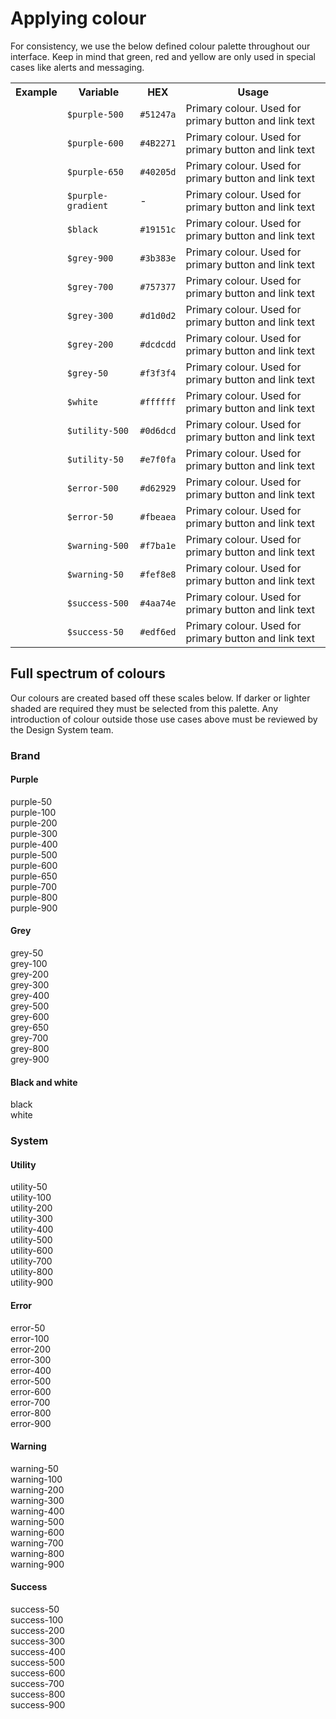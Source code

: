 
<Meta title="Core/Colour/Applying colour" />

# Applying colour

For consistency, we use the below defined colour palette throughout our interface. Keep in mind that green, red and yellow are only used in special cases like alerts and messaging.

<table className="uqds-table uqds-table--card uqds-table--colour">
  <tbody className="uqds-table__body">
    <tr className="uqds-table__mobile-heading">
      <th className="uqds-table__heading">Example</th>
      <th className="uqds-table__heading">Variable</th>
      <th className="uqds-table__heading">HEX</th>
      <th className="uqds-table__heading">Usage</th>
    </tr>
    <tr className="uqds-table__row">
      <td className="uqds-table__item">
        <div className="uqds-colour__palette uqds-colour--purple-500"></div>
      </td>
      <td className="uqds-table__item" data-title="Variable:">
        <code>$purple-500</code>
      </td>
      <td className="uqds-table__item" data-title="HEX:">
        <code>#51247a</code>
      </td>
      <td className="uqds-table__item" data-title="Usage:">
        Primary colour. Used for primary button and link text
      </td>
    </tr>
    <tr className="uqds-table__row">
      <td className="uqds-table__item">
        <div className="uqds-colour__palette uqds-colour--purple-600"></div>
      </td>
      <td className="uqds-table__item" data-title="Variable:">
        <code>$purple-600</code>
      </td>
      <td className="uqds-table__item" data-title="HEX:">
        <code>#4B2271</code>
      </td>
      <td className="uqds-table__item" data-title="Usage:">
        Primary colour. Used for primary button and link text
      </td>
    </tr>
    <tr className="uqds-table__row">
      <td className="uqds-table__item">
        <div className="uqds-colour__palette uqds-colour--purple-650"></div>
      </td>
      <td className="uqds-table__item" data-title="Variable:">
        <code>$purple-650</code>
      </td>
      <td className="uqds-table__item" data-title="HEX:">
        <code>#40205d</code>
      </td>
      <td className="uqds-table__item" data-title="Usage:">
        Primary colour. Used for primary button and link text
      </td>
    </tr>
    <tr className="uqds-table__row">
      <td className="uqds-table__item">
        <div className="uqds-colour__palette uqds-purple-gradient"></div>
      </td>
      <td className="uqds-table__item" data-title="Variable:">
        <code>$purple-gradient</code>
      </td>
      <td className="uqds-table__item" data-title="HEX:">
        -
      </td>
      <td className="uqds-table__item" data-title="Usage:">
        Primary colour. Used for primary button and link text
      </td>
    </tr>
    <tr className="uqds-table__row">
      <td className="uqds-table__item">
        <div className="uqds-colour__palette uqds-colour--black"></div>
      </td>
      <td className="uqds-table__item" data-title="Variable:">
        <code>$black</code>
      </td>
      <td className="uqds-table__item" data-title="HEX:">
        <code>#19151c</code>
      </td>
      <td className="uqds-table__item" data-title="Usage:">
        Primary colour. Used for primary button and link text
      </td>
    </tr>
    <tr className="uqds-table__row">
      <td className="uqds-table__item">
        <div className="uqds-colour__palette uqds-colour--grey-900"></div>
      </td>
      <td className="uqds-table__item" data-title="Variable:">
        <code>$grey-900</code>
      </td>
      <td className="uqds-table__item" data-title="HEX:">
        <code>#3b383e</code>
      </td>
      <td className="uqds-table__item" data-title="Usage:">
        Primary colour. Used for primary button and link text
      </td>
    </tr>
    <tr className="uqds-table__row">
      <td className="uqds-table__item">
        <div className="uqds-colour__palette uqds-colour--grey-700"></div>
      </td>
      <td className="uqds-table__item" data-title="Variable:">
        <code>$grey-700</code>
      </td>
      <td className="uqds-table__item" data-title="HEX:">
        <code>#757377</code>
      </td>
      <td className="uqds-table__item" data-title="Usage:">
        Primary colour. Used for primary button and link text
      </td>
    </tr>
    <tr className="uqds-table__row">
      <td className="uqds-table__item">
        <div className="uqds-colour__palette uqds-colour--grey-300"></div>
      </td>
      <td className="uqds-table__item" data-title="Variable:">
        <code>$grey-300</code>
      </td>
      <td className="uqds-table__item" data-title="HEX:">
        <code>#d1d0d2</code>
      </td>
      <td className="uqds-table__item" data-title="Usage:">
        Primary colour. Used for primary button and link text
      </td>
    </tr>
    <tr className="uqds-table__row">
      <td className="uqds-table__item">
        <div className="uqds-colour__palette uqds-colour--grey-200"></div>
      </td>
      <td className="uqds-table__item" data-title="Variable:">
        <code>$grey-200</code>
      </td>
      <td className="uqds-table__item" data-title="HEX:">
        <code>#dcdcdd</code>
      </td>
      <td className="uqds-table__item" data-title="Usage:">
        Primary colour. Used for primary button and link text
      </td>
    </tr>
    <tr className="uqds-table__row">
      <td className="uqds-table__item">
        <div className="uqds-colour__palette uqds-colour--grey-50"></div>
      </td>
      <td className="uqds-table__item" data-title="Variable:">
        <code>$grey-50</code>
      </td>
      <td className="uqds-table__item" data-title="HEX:">
        <code>#f3f3f4</code>
      </td>
      <td className="uqds-table__item" data-title="Usage:">
        Primary colour. Used for primary button and link text
      </td>
    </tr>
    <tr className="uqds-table__row">
      <td className="uqds-table__item">
        <div className="uqds-colour__palette uqds-colour--white"></div>
      </td>
      <td className="uqds-table__item" data-title="Variable:">
        <code>$white</code>
      </td>
      <td className="uqds-table__item" data-title="HEX:">
        <code>#ffffff</code>
      </td>
      <td className="uqds-table__item" data-title="Usage:">
        Primary colour. Used for primary button and link text
      </td>
    </tr>
    <tr className="uqds-table__row">
      <td className="uqds-table__item">
        <div className="uqds-colour__palette uqds-colour--utility-500"></div>
      </td>
      <td className="uqds-table__item" data-title="Variable:">
        <code>$utility-500</code>
      </td>
      <td className="uqds-table__item" data-title="HEX:">
        <code>#0d6dcd</code>
      </td>
      <td className="uqds-table__item" data-title="Usage:">
        Primary colour. Used for primary button and link text
      </td>
    </tr>
    <tr className="uqds-table__row">
      <td className="uqds-table__item">
        <div className="uqds-colour__palette uqds-colour--utility-50"></div>
      </td>
      <td className="uqds-table__item" data-title="Variable:">
        <code>$utility-50</code>
      </td>
      <td className="uqds-table__item" data-title="HEX:">
        <code>#e7f0fa</code>
      </td>
      <td className="uqds-table__item" data-title="Usage:">
        Primary colour. Used for primary button and link text
      </td>
    </tr>
    <tr className="uqds-table__row">
      <td className="uqds-table__item">
        <div className="uqds-colour__palette uqds-colour--error-500"></div>
      </td>
      <td className="uqds-table__item" data-title="Variable:">
        <code>$error-500</code>
      </td>
      <td className="uqds-table__item" data-title="HEX:">
        <code>#d62929</code>
      </td>
      <td className="uqds-table__item" data-title="Usage:">
        Primary colour. Used for primary button and link text
      </td>
    </tr>
    <tr className="uqds-table__row">
      <td className="uqds-table__item">
        <div className="uqds-colour__palette uqds-colour--error-50"></div>
      </td>
      <td className="uqds-table__item" data-title="Variable:">
        <code>$error-50</code>
      </td>
      <td className="uqds-table__item" data-title="HEX:">
        <code>#fbeaea</code>
      </td>
      <td className="uqds-table__item" data-title="Usage:">
        Primary colour. Used for primary button and link text
      </td>
    </tr>
    <tr className="uqds-table__row">
      <td className="uqds-table__item">
        <div className="uqds-colour__palette uqds-colour--warning-500"></div>
      </td>
      <td className="uqds-table__item" data-title="Variable:">
        <code>$warning-500</code>
      </td>
      <td className="uqds-table__item" data-title="HEX:">
        <code>#f7ba1e</code>
      </td>
      <td className="uqds-table__item" data-title="Usage:">
        Primary colour. Used for primary button and link text
      </td>
    </tr>
    <tr className="uqds-table__row">
      <td className="uqds-table__item">
        <div className="uqds-colour__palette uqds-colour--warning-50"></div>
      </td>
      <td className="uqds-table__item" data-title="Variable:">
        <code>$warning-50</code>
      </td>
      <td className="uqds-table__item" data-title="HEX:">
        <code>#fef8e8</code>
      </td>
      <td className="uqds-table__item" data-title="Usage:">
        Primary colour. Used for primary button and link text
      </td>
    </tr>
    <tr className="uqds-table__row">
      <td className="uqds-table__item">
        <div className="uqds-colour__palette uqds-colour--success-500"></div>
      </td>
      <td className="uqds-table__item" data-title="Variable:">
        <code>$success-500</code>
      </td>
      <td className="uqds-table__item" data-title="HEX:">
        <code>#4aa74e</code>
      </td>
      <td className="uqds-table__item" data-title="Usage:">
        Primary colour. Used for primary button and link text
      </td>
    </tr>
    <tr className="uqds-table__row">
      <td className="uqds-table__item">
        <div className="uqds-colour__palette uqds-colour--success-50"></div>
      </td>
      <td className="uqds-table__item" data-title="Variable:">
        <code>$success-50</code>
      </td>
      <td className="uqds-table__item" data-title="HEX:">
        <code>#edf6ed</code>
      </td>
      <td className="uqds-table__item" data-title="Usage:">
        Primary colour. Used for primary button and link text
      </td>
    </tr>
  </tbody>
</table>

## Full spectrum of colours

Our colours are created based off these scales below. If darker or lighter shaded are required they must be selected from this palette. Any introduction of colour outside those use cases above must be reviewed by the Design System team.

### Brand

#### Purple

<div class="uqds-colour__swatches">
  <div className="uqds-colour__palette uqds-colour--purple-50">purple-50</div>
  <div className="uqds-colour__palette uqds-colour--purple-100">purple-100</div>
  <div className="uqds-colour__palette uqds-colour--purple-200">purple-200</div>
  <div className="uqds-colour__palette uqds-colour--purple-300">purple-300</div>
  <div className="uqds-colour__palette uqds-colour--purple-400">purple-400</div>
  <div className="uqds-colour__palette uqds-colour--purple-500">purple-500</div>
  <div className="uqds-colour__palette uqds-colour--purple-600">purple-600</div>
  <div className="uqds-colour__palette uqds-colour--purple-650">purple-650</div>
  <div className="uqds-colour__palette uqds-colour--purple-700">purple-700</div>
  <div className="uqds-colour__palette uqds-colour--purple-800">purple-800</div>
  <div className="uqds-colour__palette uqds-colour--purple-900">purple-900</div>
</div>

#### Grey

<div class="uqds-colour__swatches">
  <div className="uqds-colour__palette uqds-colour--grey-50">grey-50</div>
  <div className="uqds-colour__palette uqds-colour--grey-100">grey-100</div>
  <div className="uqds-colour__palette uqds-colour--grey-200">grey-200</div>
  <div className="uqds-colour__palette uqds-colour--grey-300">grey-300</div>
  <div className="uqds-colour__palette uqds-colour--grey-400">grey-400</div>
  <div className="uqds-colour__palette uqds-colour--grey-500">grey-500</div>
  <div className="uqds-colour__palette uqds-colour--grey-600">grey-600</div>
  <div className="uqds-colour__palette uqds-colour--grey-600">grey-650</div>
  <div className="uqds-colour__palette uqds-colour--grey-700">grey-700</div>
  <div className="uqds-colour__palette uqds-colour--grey-800">grey-800</div>
  <div className="uqds-colour__palette uqds-colour--grey-900">grey-900</div>
</div>

#### Black and white

<div class="uqds-colour__swatches">
  <div className="uqds-colour__palette uqds-colour--black">black</div>
  <div className="uqds-colour__palette uqds-colour--white">white</div>
</div>

### System

#### Utility

<div class="uqds-colour__swatches">
  <div className="uqds-colour__palette uqds-colour--utility-50">utility-50</div>
  <div className="uqds-colour__palette uqds-colour--utility-100">
    utility-100
  </div>
  <div className="uqds-colour__palette uqds-colour--utility-200">
    utility-200
  </div>
  <div className="uqds-colour__palette uqds-colour--utility-300">
    utility-300
  </div>
  <div className="uqds-colour__palette uqds-colour--utility-400">
    utility-400
  </div>
  <div className="uqds-colour__palette uqds-colour--utility-500">
    utility-500
  </div>
  <div className="uqds-colour__palette uqds-colour--utility-600">
    utility-600
  </div>
  <div className="uqds-colour__palette uqds-colour--utility-700">
    utility-700
  </div>
  <div className="uqds-colour__palette uqds-colour--utility-800">
    utility-800
  </div>
  <div className="uqds-colour__palette uqds-colour--utility-900">
    utility-900
  </div>
</div>

#### Error

<div class="uqds-colour__swatches">
  <div className="uqds-colour__palette uqds-colour--error-50">error-50</div>
  <div className="uqds-colour__palette uqds-colour--error-100">error-100</div>
  <div className="uqds-colour__palette uqds-colour--error-200">error-200</div>
  <div className="uqds-colour__palette uqds-colour--error-300">error-300</div>
  <div className="uqds-colour__palette uqds-colour--error-400">error-400</div>
  <div className="uqds-colour__palette uqds-colour--error-500">error-500</div>
  <div className="uqds-colour__palette uqds-colour--error-600">error-600</div>
  <div className="uqds-colour__palette uqds-colour--error-700">error-700</div>
  <div className="uqds-colour__palette uqds-colour--error-800">error-800</div>
  <div className="uqds-colour__palette uqds-colour--error-900">error-900</div>
</div>

#### Warning

<div class="uqds-colour__swatches">
  <div className="uqds-colour__palette uqds-colour--warning-50">warning-50</div>
  <div className="uqds-colour__palette uqds-colour--warning-100">
    warning-100
  </div>
  <div className="uqds-colour__palette uqds-colour--warning-200">
    warning-200
  </div>
  <div className="uqds-colour__palette uqds-colour--warning-300">
    warning-300
  </div>
  <div className="uqds-colour__palette uqds-colour--warning-400">
    warning-400
  </div>
  <div className="uqds-colour__palette uqds-colour--warning-500">
    warning-500
  </div>
  <div className="uqds-colour__palette uqds-colour--warning-600">
    warning-600
  </div>
  <div className="uqds-colour__palette uqds-colour--warning-700">
    warning-700
  </div>
  <div className="uqds-colour__palette uqds-colour--warning-800">
    warning-800
  </div>
  <div className="uqds-colour__palette uqds-colour--warning-900">
    warning-900
  </div>
</div>

#### Success

<div class="uqds-colour__swatches">
  <div className="uqds-colour__palette uqds-colour--success-50">success-50</div>
  <div className="uqds-colour__palette uqds-colour--success-100">
    success-100
  </div>
  <div className="uqds-colour__palette uqds-colour--success-200">
    success-200
  </div>
  <div className="uqds-colour__palette uqds-colour--success-300">
    success-300
  </div>
  <div className="uqds-colour__palette uqds-colour--success-400">
    success-400
  </div>
  <div className="uqds-colour__palette uqds-colour--success-500">
    success-500
  </div>
  <div className="uqds-colour__palette uqds-colour--success-600">
    success-600
  </div>
  <div className="uqds-colour__palette uqds-colour--success-700">
    success-700
  </div>
  <div className="uqds-colour__palette uqds-colour--success-800">
    success-800
  </div>
  <div className="uqds-colour__palette uqds-colour--success-900">
    success-900
  </div>
</div>

